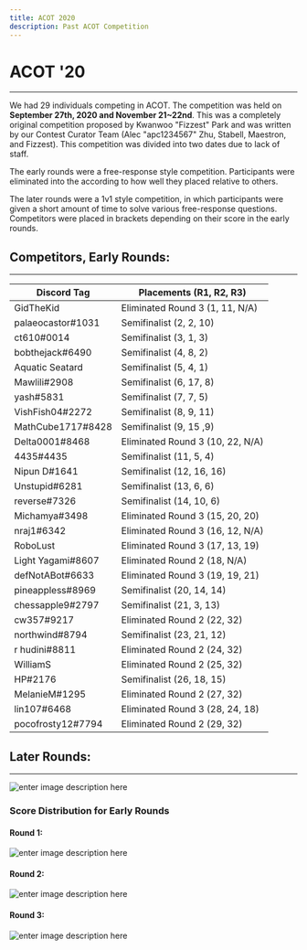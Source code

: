 ```yaml
---
title: ACOT 2020
description: Past ACOT Competition
---
```


# ACOT '20
---
We had 29 individuals competing in ACOT. The competition was held on **September 27th, 2020 and November 21~22nd**. This was a completely original competition proposed by Kwanwoo "Fizzest" Park and was written by our Contest Curator Team (Alec "apc1234567" Zhu, Stabell, Maestron, and Fizzest). This competition was divided into two dates due to lack of staff.

The early rounds were a free-response style competition. Participants were eliminated into the according to how well they placed relative to others.

The later rounds were a 1v1 style competition, in which participants were given a short amount of time to solve various free-response questions. Competitors were placed in brackets depending on their score in the early rounds.

## Competitors, Early Rounds:
---
| Discord Tag | Placements (R1, R2, R3) |
|--|--|
| GidTheKid | Eliminated Round 3 (1, 11, N/A)|
| palaeocastor#1031 | Semifinalist (2, 2, 10) |
| ct610#0014 | Semifinalist (3, 1, 3) |
| bobthejack#6490 | Semifinalist (4, 8, 2) |
| Aquatic Seatard | Semifinalist (5, 4, 1) |
| Mawlili#2908 | Semifinalist (6, 17, 8) |
| yash#5831 | Semifinalist (7, 7, 5) |
| VishFish04#2272 | Semifinalist (8, 9, 11) |
| MathCube1717#8428 | Semifinalist (9, 15 ,9) |
| Delta0001#8468 | Eliminated Round 3 (10, 22, N/A) |
| 4435#4435 | Semifinalist (11, 5, 4) |
| Nipun D#1641 | Semifinalist (12, 16, 16) |
| Unstupid#6281 | Semifinalist (13, 6, 6) |
| reverse#7326 | Semifinalist (14, 10, 6) |
| Michamya#3498 | Eliminated Round 3 (15, 20, 20) |
| nraj1#6342 | Eliminated Round 3 (16, 12, N/A) |
| RoboLust | Eliminated Round 3 (17, 13, 19) |
| Light Yagami#8607 | Eliminated Round 2 (18, N/A) |
| defNotABot#6633 | Eliminated Round 3 (19, 19, 21) |
| pineappless#8969 | Semifinalist (20, 14, 14) |
| chessapple9#2797 | Semifinalist (21, 3, 13) |
| cw357#9217 | Eliminated Round 2 (22, 32) |
| northwind#8794 | Semifinalist (23, 21, 12) |
| r hudini#8811 | Eliminated Round 2 (24, 32) |
| WilliamS | Eliminated Round 2 (25, 32) |
| HP#2176 | Semifinalist (26, 18, 15) |
| MelanieM#1295 | Eliminated Round 2 (27, 32) |
| lin107#6468 | Eliminated Round 3 (28, 24, 18) |
| pocofrosty12#7794 | Eliminated Round 2 (29, 32) |

## Later Rounds:
---
![enter image description here](https://i.imgur.com/lBpqIAJ.png)


### Score Distribution for Early Rounds
#### Round 1:
![enter image description here](https://i.imgur.com/obk1i4o.png)
#### Round 2:
![enter image description here](https://i.imgur.com/q1ASlkt.png)
#### Round 3:
![enter image description here](https://i.imgur.com/tw5fQst.png)


